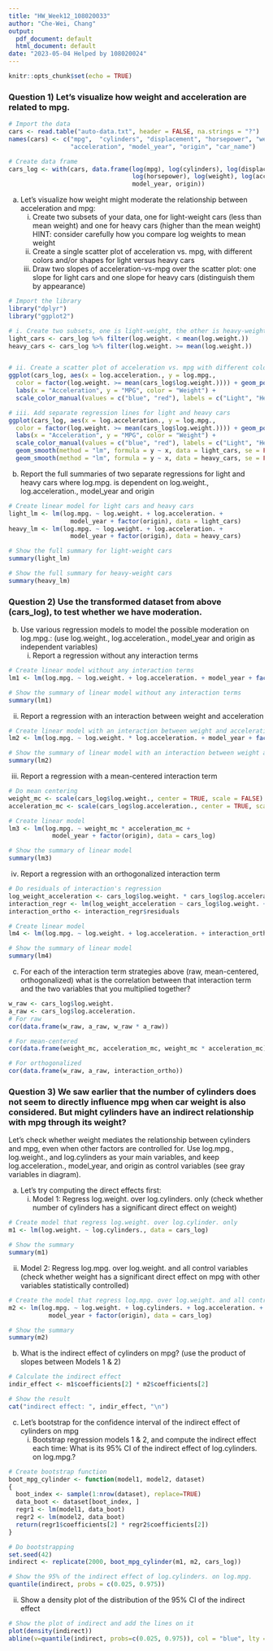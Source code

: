 ```yaml
---
title: "HW_Week12_108020033"
author: "Che-Wei, Chang"
output:
  pdf_document: default
  html_document: default
date: "2023-05-04 Helped by 108020024"
---
```


```r
knitr::opts_chunk$set(echo = TRUE)
```

### Question 1) Let’s visualize how weight and acceleration are related to mpg.

```r
# Import the data
cars <- read.table("auto-data.txt", header = FALSE, na.strings = "?")
names(cars) <- c("mpg",  "cylinders", "displacement", "horsepower", "weight", 
                 "acceleration", "model_year", "origin", "car_name")

# Create data frame
cars_log <- with(cars, data.frame(log(mpg), log(cylinders), log(displacement), 
                                  log(horsepower), log(weight), log(acceleration), 
                                  model_year, origin))
```

a. Let’s visualize how weight might moderate the relationship between acceleration and mpg:
   i. Create two subsets of your data, one for light-weight cars (less than mean weight) 
and one for heavy cars (higher than the mean weight)
HINT: consider carefully how you compare log weights to mean weight
   ii. Create a single scatter plot of acceleration vs. mpg, with different colors and/or shapes for light versus heavy cars
   iii. Draw two slopes of acceleration-vs-mpg over the scatter plot: 
one slope for light cars and one slope for heavy cars (distinguish them by appearance)

```r
# Import the library
library("dplyr")
library("ggplot2")

# i. Create two subsets, one is light-weight, the other is heavy-weight
light_cars <- cars_log %>% filter(log.weight. < mean(log.weight.))
heavy_cars <- cars_log %>% filter(log.weight. >= mean(log.weight.))


# ii. Create a scatter plot of acceleration vs. mpg with different colors for light and heavy cars
ggplot(cars_log, aes(x = log.acceleration., y = log.mpg., 
  color = factor(log.weight. >= mean(cars_log$log.weight.)))) + geom_point() +
  labs(x = "Acceleration", y = "MPG", color = "Weight") +
  scale_color_manual(values = c("blue", "red"), labels = c("Light", "Heavy"))

# iii. Add separate regression lines for light and heavy cars
ggplot(cars_log, aes(x = log.acceleration., y = log.mpg., 
  color = factor(log.weight. >= mean(cars_log$log.weight.)))) + geom_point() +
  labs(x = "Acceleration", y = "MPG", color = "Weight") +
  scale_color_manual(values = c("blue", "red"), labels = c("Light", "Heavy")) +
  geom_smooth(method = "lm", formula = y ~ x, data = light_cars, se = FALSE) +
  geom_smooth(method = "lm", formula = y ~ x, data = heavy_cars, se = FALSE)
```

b. Report the full summaries of two separate regressions for light and heavy cars where
 log.mpg. is dependent on log.weight., log.acceleration., model_year and origin

```r
# Create linear model for light cars and heavy cars
light_lm <- lm(log.mpg. ~ log.weight. + log.acceleration. + 
                 model_year + factor(origin), data = light_cars)
heavy_lm <- lm(log.mpg. ~ log.weight. + log.acceleration. + 
                 model_year + factor(origin), data = heavy_cars)

# Show the full summary for light-weight cars
summary(light_lm)

# Show the full summary for heavy-weight cars
summary(heavy_lm)
```
\newpage

### Question 2) Use the transformed dataset from above (cars_log), to test whether we have moderation.

b. Use various regression models to model the possible moderation on log.mpg.:
(use log.weight., log.acceleration., model_year and origin as independent variables)
   i. Report a regression without any interaction terms
   
```r
# Create linear model without any interaction terms
lm1 <- lm(log.mpg. ~ log.weight. + log.acceleration. + model_year + factor(origin), data = cars_log)

# Show the summary of linear model without any interaction terms
summary(lm1)
```

   ii. Report a regression with an interaction between weight and acceleration

```r
# Create linear model with an interaction between weight and acceleration
lm2 <- lm(log.mpg. ~ log.weight. * log.acceleration. + model_year + factor(origin), data = cars_log)

# Show the summary of linear model with an interaction between weight and acceleration
summary(lm2)
```

   iii. Report a regression with a mean-centered interaction term
   
```r
# Do mean centering
weight_mc <- scale(cars_log$log.weight., center = TRUE, scale = FALSE)
acceleration_mc <- scale(cars_log$log.acceleration., center = TRUE, scale = FALSE)

# Create linear model
lm3 <- lm(log.mpg. ~ weight_mc * acceleration_mc + 
            model_year + factor(origin), data = cars_log)

# Show the summary of linear model
summary(lm3)
```

   iv. Report a regression with an orthogonalized interaction term
   
```r
# Do residuals of interaction's regression
log_weight_acceleration <- cars_log$log.weight. * cars_log$log.acceleration.
interaction_regr <- lm(log_weight_acceleration ~ cars_log$log.weight. + cars_log$log.acceleration.)
interaction_ortho <- interaction_regr$residuals

# Create linear model
lm4 <- lm(log.mpg. ~ log.weight. + log.acceleration. + interaction_ortho, data = cars_log)

# Show the summary of linear model
summary(lm4)
```

c. For each of the interaction term strategies above (raw, mean-centered, orthogonalized) what is the correlation between that interaction term and the two variables that you multiplied together?

```r
w_raw <- cars_log$log.weight.
a_raw <- cars_log$log.acceleration.
# For raw
cor(data.frame(w_raw, a_raw, w_raw * a_raw))

# For mean-centered
cor(data.frame(weight_mc, acceleration_mc, weight_mc * acceleration_mc) )

# For orthogonalized
cor(data.frame(w_raw, a_raw, interaction_ortho))
```

### Question 3) We saw earlier that the number of cylinders does not seem to directly influence mpg when car weight is also considered.  But might cylinders have an indirect relationship with mpg through its weight? 

Let’s check whether weight mediates the relationship between cylinders and mpg, even when other factors are controlled for.  Use log.mpg., log.weight., and log.cylinders as your main variables, and keep log.acceleration., model_year, and origin as control variables (see gray variables in diagram).

a. Let’s try computing the direct effects first:
   i. Model 1: Regress log.weight. over log.cylinders. only
(check whether number of cylinders has a significant direct effect on weight)

```r
# Create model that regress log.weight. over log.cylinder. only
m1 <- lm(log.weight. ~ log.cylinders., data = cars_log)

# Show the summary
summary(m1)
```

   ii. Model 2: Regress log.mpg. over log.weight. and all control variables
(check whether weight has a significant direct effect on mpg with other variables statistically controlled)

```r
# Create the model that regress log.mpg. over log.weight. and all control variables
m2 <- lm(log.mpg. ~ log.weight. + log.cylinders. + log.acceleration. + 
           model_year + factor(origin), data = cars_log)

# Show the summary
summary(m2)
```

b. What is the indirect effect of cylinders on mpg? (use the product of slopes between Models 1 & 2)

```r
# Calculate the indirect effect
indir_effect <- m1$coefficients[2] * m2$coefficients[2]

# Show the result
cat("indirect effect: ", indir_effect, "\n")
```
\newpage
c. Let’s bootstrap for the confidence interval of the indirect effect of cylinders on mpg
   i. Bootstrap regression models 1 & 2, and compute the indirect effect each time: 
What is its 95% CI of the indirect effect of log.cylinders. on log.mpg.?

```r
# Create bootstrap function
boot_mpg_cylinder <- function(model1, model2, dataset) 
{ 
  boot_index <- sample(1:nrow(dataset), replace=TRUE) 
  data_boot <- dataset[boot_index, ]
  regr1 <- lm(model1, data_boot)
  regr2 <- lm(model2, data_boot)
  return(regr1$coefficients[2] * regr2$coefficients[2]) 
}

# Do bootstrapping
set.seed(42)
indirect <- replicate(2000, boot_mpg_cylinder(m1, m2, cars_log))

# Show the 95% of the indirect effect of log.cylinders. on log.mpg.
quantile(indirect, probs = c(0.025, 0.975))
```

   ii. Show a density plot of the distribution of the 95% CI of the indirect effect
   
```r
# Show the plot of indirect and add the lines on it
plot(density(indirect))
abline(v=quantile(indirect, probs=c(0.025, 0.975)), col = "blue", lty = 2)
```

